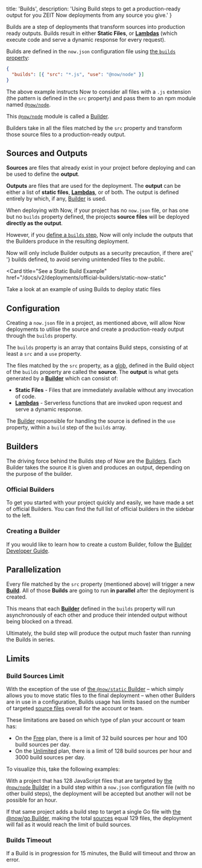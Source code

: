 
  title: 'Builds',
  description:
    'Using Build steps to get a production-ready output for you ZEIT Now deployments from any source you give.'
}

Builds are a step of deployments that transform sources into production ready outputs. Builds result in either **Static Files**, or [**Lambdas**](/docs/v2/deployments/concepts/lambdas) (which execute code and serve a dynamic response for every request).

Builds are defined in the `now.json` configuration file using [the `builds` property](/docs/v2/deployments/configuration#builds):

```json
{
  "builds": [{ "src": "*.js", "use": "@now/node" }]
}
```

The above example instructs Now to consider all files with a `.js` extension (the pattern is defined in the `src` property) and pass them to an npm module named [`@now/node`](/docs/v2/deployments/official-builders/node-js-now-node).

This [`@now/node`](/docs/v2/deployments/official-builders/node-js-now-node) module is called a [Builder](/docs/v2/deployments/builders/overview).

Builders take in all the files matched by the `src` property and transform those source files to a production-ready output.

## Sources and Outputs

**Sources** are files that already exist in your project before deploying and can be used to define the **output**.

**Outputs** are files that are used for the deployment. The **output** can be either a list of **static files**, [**Lambdas**](/docs/v2/deployments/concepts/lambdas), or of both. The output is defined entirely by which, if any, [Builder](/docs/v2/deployments/builders/overview) is used.

When deploying with Now, if your project has no `now.json` file, or has one but no `builds` property defined, the projects **source files** will be deployed **directly as the output**.

However, if you [define a `builds` step](/docs/v2/deployments/configuration#builds), Now will only include the outputs that the Builders produce in the resulting deployment.

<Note>
  Now will only include Builder outputs as a security precaution, if there are{' '}
  <InlineCode>builds</InlineCode> defined, to avoid serving unintended files to
  the public.
</Note>

<Card
  title="See a Static Build Example"
  href="/docs/v2/deployments/official-builders/static-now-static"
>
  Take a look at an example of using Builds to deploy static files
</Card>

## Configuration

Creating a `now.json` file in a project, as mentioned above, will allow Now deployments to utilise the source and create a production-ready output through the `builds` property.

The `builds` property is an array that contains Build steps, consisting of at least a `src` and a `use` property.

The files matched by the `src` property, as a [glob](<https://en.wikipedia.org/wiki/Glob_(programming)>), defined in the Build object of the `builds` property are called the **source**. The **output** is what gets generated by a [**Builder**](/docs/v2/deployments/builders/overview) which can consist of:

- **Static Files** - Files that are immediately available without any invocation of code.
- [**Lambdas**](/docs/v2/deployments/concepts/lambdas) - Serverless functions that are invoked upon request and serve a dynamic response.

The [Builder](#builders) responsible for handling the source is defined in the `use` property, within a `build` step of the `builds` array.

## Builders

The driving force behind the Builds step of Now are the [Builders](/docs/v2/deployments/builders/overview). Each Builder takes the source it is given and produces an output, depending on the purpose of the builder.

### Official Builders

To get you started with your project quickly and easily, we have made a set of official Builders. You can find the full list of official builders in the sidebar to the left.

### Creating a Builder

If you would like to learn how to create a custom Builder, follow the [Builder Developer Guide](/docs/v2/deployments/builders/developer-guide).

## Parallelization

Every file matched by the `src` property (mentioned above) will trigger a new [**Build**](#sources-and-outputs). All of those **Builds** are going to run **in parallel** after the deployment is created.

This means that each [**Builder**](/docs/v2/deployments/builders/overview) defined in the `builds` property will run asynchronously of each other and produce their intended output without being blocked on a thread.

Ultimately, the build step will produce the output much faster than running the Builds in series.

## Limits

### Build Sources Limit

With the exception of the use of [the `@now/static` Builder](/docs/v2/deployments/official-builders/static-now-static) – which simply allows you to move static files to the final deployment – when other Builders are in use in a configuration, Builds usage has limits based on the number of targeted [source files](#sources-and-outputs) overall for the account or team.

These limitations are based on which type of plan your account or team has:

- On the [Free](/pricing) plan, there is a limit of 32 build sources per hour and 100 build sources per day.
- On the [Unlimited](/pricing) plan, there is a limit of 128 build sources per hour and 3000 build sources per day.

To visualize this, take the following examples:

With a project that has 128 JavaScript files that are targeted by [the `@now/node` Builder](/docs/v2/deployments/official-builders/node-js-now-node) in a build step within a `now.json` configuration file (with no other build steps), the deployment will be accepted but another will not be possible for an hour.

If that same project adds a build step to target a single Go file with [the @now/go Builder](/docs/v2/deployments/official-builders/go-now-go), making the total [sources](#sources-and-outputs) equal 129 files, the deployment will fail as it would reach the limit of build sources.

### Builds Timeout

If a Build is in progression for 15 minutes, the Build will timeout and throw an error.

